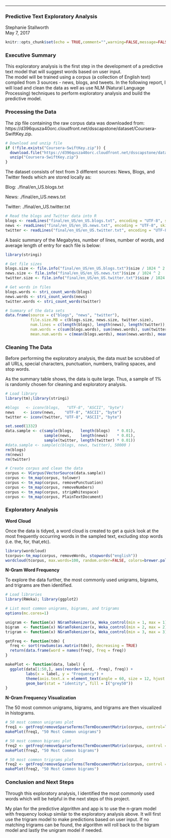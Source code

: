 ---
### **Predictive Text Exploratory Analysis**
Stephanie Stallworth  
May 7, 2017

```{r setup, include=FALSE}
knitr::opts_chunk$set(echo = TRUE,comment="",warning=FALSE,message=FALSE,cache=TRUE)
```

### **Executive Summary**
This exploratory analysis is the first step in the development of a predictive text model that will suggest words based on user input.  
The model will be trained using a corpus (a collection of English text) compiled from 3 sources - news, blogs, and tweets. In the following report, I will load and clean the data as well as use NLM (Natural Language Processing) techniques to perform exploratory analysis and build the predictive model.  

### **Processing the Data**

The zip file containing the raw corpus data was downloaded from:   
https://d396qusza40orc.cloudfront.net/dsscapstone/dataset/Coursera-SwiftKey.zip.


```{r}
# Download and unzip file
if (!file.exists("Coursera-SwiftKey.zip")) {
  download.file("https://d396qusza40orc.cloudfront.net/dsscapstone/dataset/Coursera-SwiftKey.zip")
  unzip("Coursera-SwiftKey.zip")
}
```
The dataset consists of text from 3 different sources: News, Blogs, and Twitter feeds which are stored locally as:

Blog: ./final/en_US.blogs.txt

News: ./final/en_US.news.txt

Twitter: ./final/en_US.twitter.txt
```{r}
# Read the blogs and Twitter data into R
blogs <- readLines("final/en_US/en_US.blogs.txt", encoding = "UTF-8", skipNul = TRUE)
news <- readLines("final/en_US/en_US.news.txt", encoding = "UTF-8", skipNul = TRUE)
twitter <- readLines("final/en_US/en_US.twitter.txt", encoding = "UTF-8", skipNul = TRUE)
```
A basic summary of the Megabytes, number of lines, number of words, and average length of entry for each file is below:      

```{r}
library(stringi)

# Get file sizes
blogs.size <- file.info("final/en_US/en_US.blogs.txt")$size / 1024 ^ 2
news.size <- file.info("final/en_US/en_US.news.txt")$size / 1024 ^ 2
twitter.size <- file.info("final/en_US/en_US.twitter.txt")$size / 1024 ^ 2

# Get words in files
blogs.words <- stri_count_words(blogs)
news.words <- stri_count_words(news)
twitter.words <- stri_count_words(twitter)

# Summary of the data sets
data.frame(source = c("blogs", "news", "twitter"),
           file.size.MB = c(blogs.size, news.size, twitter.size),
           num.lines = c(length(blogs), length(news), length(twitter)),
           num.words = c(sum(blogs.words), sum(news.words), sum(twitter.words)),
           mean.num.words = c(mean(blogs.words), mean(news.words), mean(twitter.words)))
```
### **Cleaning The Data**
Before performing the exploratory analysis, the data must be scrubbed of all URLs, special characters, punctuation, numbers, trailing spaces, and stop words.

As the summary table shows, the data is quite large. Thus, a sample of 1% is randomly chosen for cleaning and exploratory analysis.
```{r}
# Load library
library(tm);library(stringi)

#blogs   <- iconv(blogs,   "UTF-8", "ASCII", "byte")
news    <- iconv(news,    "UTF-8", "ASCII", "byte")
twitter <- iconv(twitter, "UTF-8", "ASCII", "byte")

set.seed(1332)
data.sample <- c(sample(blogs,   length(blogs)   * 0.01),
                 sample(news,    length(news)    * 0.01),
                 sample(twitter, length(twitter) * 0.01))
#data.sample <- sample(c(blogs, news, twitter), 50000 )
rm(blogs)
rm(news)
rm(twitter)

# Create corpus and clean the data
corpus <- VCorpus(VectorSource(data.sample))
corpus <- tm_map(corpus, tolower)
corpus <- tm_map(corpus, removePunctuation)
corpus <- tm_map(corpus, removeNumbers)
corpus <- tm_map(corpus, stripWhitespace)
corpus <- tm_map(corpus, PlainTextDocument)
```


### **Exploratory Analysis**

**Word Cloud**

Once the data is tidyed, a word cloud is created to get a quick look at the most frequently occurring words in the sampled text, excluding stop words (i.e. the, for, that,etc).
```{r}
library(wordcloud)
tcorpus<-tm_map(corpus, removeWords, stopwords("english"))
wordcloud(tcorpus, max.words=100, random.order=FALSE, colors=brewer.pal(8,"Dark2"))
```
**N-Gram Word Frequency**  

To explore the data further, the most commonly used unigrams, bigrams, and trigrams are then identified.
```{r}
# Load libraries
library(RWeka); library(ggplot2)

# List most common unigrams, bigrams, and trigrams
options(mc.cores=1)

unigram <- function(x) NGramTokenizer(x, Weka_control(min = 1, max = 1))
bigram  <- function(x) NGramTokenizer(x, Weka_control(min = 2, max = 2))
trigram <- function(x) NGramTokenizer(x, Weka_control(min = 3, max = 3))

getFreq <- function(tdm) {
  freq <- sort(rowSums(as.matrix(tdm)), decreasing = TRUE)
  return(data.frame(word = names(freq), freq = freq))
}

makePlot <- function(data, label) {
  ggplot(data[1:50,], aes(reorder(word, -freq), freq)) +
         labs(x = label, y = "Frequency") +
         theme(axis.text.x = element_text(angle = 60, size = 12, hjust = 1)) +
         geom_bar(stat = "identity", fill = I("grey50"))
}
```

**N-Gram Frequency Visualization**

The 50 most common unigrams, bigrams, and trigrams are then visualized in histograms.

```{r}
# 50 most common unigrams plot
freq1 <- getFreq(removeSparseTerms(TermDocumentMatrix(corpus, control=list(tokenize = unigram)), 0.99))
makePlot(freq1, "50 Most Common unigrams")
```
```{r}
# 50 most common bigrams plot
freq2 <- getFreq(removeSparseTerms(TermDocumentMatrix(corpus, control = list(tokenize = bigram)), 0.999))
makePlot(freq2, "50 Most Common bigrams")
```

```{r}
# 50 most common trigrams plot
freq2 <- getFreq(removeSparseTerms(TermDocumentMatrix(corpus, control = list(tokenize = trigram)), 0.999))
makePlot(freq2, "50 Most Common bigrams")
```

### **Conclusion and Next Steps**

Through this exploratory analysis, I identified the most commonly used words which will be helpful in the next steps of this project.   

My plan for the predictive algorithm and app is to use the n-gram model with frequency lookup similar to the exploratory analysis above. It will first use the trigram model to make predictions based on user input. If no matching trigrams can be found, the algorithm will roll back to the bigram model and lastly the unigram model if needed.





